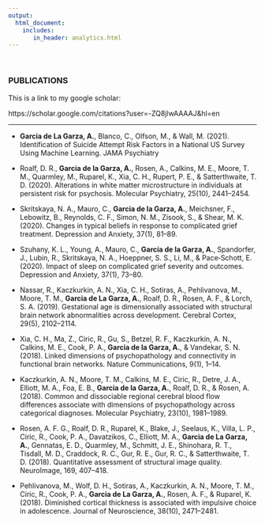 ```yaml
---
output: 
  html_document:
    includes:
       in_header: analytics.html
---
```


<link rel="stylesheet" href="academicons.css"/>

<br>

### PUBLICATIONS

This is a link to my google scholar: 

https://scholar.google.com/citations?user=-ZQ8jlwAAAAJ&hl=en

***


* __Garcia de La Garza, A.__, Blanco, C., Olfson, M., & Wall, M. (2021). Identification of Suicide Attempt Risk Factors in a National US Survey Using Machine Learning. JAMA Psychiatry 

* Roalf, D. R., __Garcia de la Garza, A.__, Rosen, A., Calkins, M. E., Moore, T. M., Quarmley, M., Ruparel, K., Xia, C. H., Rupert, P. E., & Satterthwaite, T. D. (2020). Alterations in white matter microstructure in individuals at persistent risk for psychosis. Molecular Psychiatry, 25(10), 2441–2454.

* Skritskaya, N. A., Mauro, C., __Garcia de la Garza, A.__, Meichsner, F., Lebowitz, B., Reynolds, C. F., Simon, N. M., Zisook, S., & Shear, M. K. (2020). Changes in typical beliefs in response to complicated grief treatment. Depression and Anxiety, 37(1), 81–89.

* Szuhany, K. L., Young, A., Mauro, C., __García de la Garza, A.__, Spandorfer, J., Lubin, R., Skritskaya, N. A., Hoeppner, S. S., Li, M., & Pace‐Schott, E. (2020). Impact of sleep on complicated grief severity and outcomes. Depression and Anxiety, 37(1), 73–80.

* Nassar, R., Kaczkurkin, A. N., Xia, C. H., Sotiras, A., Pehlivanova, M., Moore, T. M., __Garcia de La Garza, A.__, Roalf, D. R., Rosen, A. F., & Lorch, S. A. (2019). Gestational age is dimensionally associated with structural brain network abnormalities across development. Cerebral Cortex, 29(5), 2102–2114.

* Xia, C. H., Ma, Z., Ciric, R., Gu, S., Betzel, R. F., Kaczkurkin, A. N., Calkins, M. E., Cook, P. A., __Garcia de la Garza, A.__, & Vandekar, S. N. (2018). Linked dimensions of psychopathology and connectivity in functional brain networks. Nature Communications, 9(1), 1–14.

* Kaczkurkin, A. N., Moore, T. M., Calkins, M. E., Ciric, R., Detre, J. A., Elliott, M. A., Foa, E. B., __Garcia de la Garza, A.__, Roalf, D. R., & Rosen, A. (2018). Common and dissociable regional cerebral blood flow differences associate with dimensions of psychopathology across categorical diagnoses. Molecular Psychiatry, 23(10), 1981–1989.

* Rosen, A. F. G., Roalf, D. R., Ruparel, K., Blake, J., Seelaus, K., Villa, L. P., Ciric, R., Cook, P. A., Davatzikos, C., Elliott, M. A., __Garcia de La Garza, A.__, Gennatas, E. D., Quarmley, M., Schmitt, J. E., Shinohara, R. T., Tisdall, M. D., Craddock, R. C., Gur, R. E., Gur, R. C., & Satterthwaite, T. D. (2018). Quantitative assessment of structural image quality. NeuroImage, 169, 407–418.

* Pehlivanova, M., Wolf, D. H., Sotiras, A., Kaczkurkin, A. N., Moore, T. M., Ciric, R., Cook, P. A., __Garcia de La Garza, A.__, Rosen, A. F., & Ruparel, K. (2018). Diminished cortical thickness is associated with impulsive choice in adolescence. Journal of Neuroscience, 38(10), 2471–2481.


<br>

